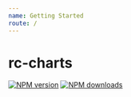 ```yaml
---
name: Getting Started
route: /
---
```


# rc-charts

[![NPM version](https://img.shields.io/npm/v/rc-charts.svg?style=flat)](https://npmjs.org/package/rc-charts)
[![NPM downloads](http://img.shields.io/npm/dm/rc-charts.svg?style=flat)](https://npmjs.org/package/rc-charts)

